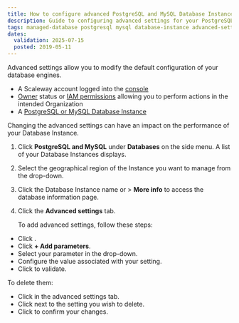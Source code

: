 ```yaml
---
title: How to configure advanced PostgreSQL and MySQL Database Instance settings
description: Guide to configuring advanced settings for your PostgreSQL and MySQL databases.
tags: managed-database postgresql mysql database-instance advanced-settings
dates:
  validation: 2025-07-15
  posted: 2019-05-11
---
```



Advanced settings allow you to modify the default configuration of your database engines.

<Requirements />

- A Scaleway account logged into the [console](https://account.scaleway.com/?service=elements)
- [Owner](/iam/concepts/#owner) status or [IAM permissions](/iam/concepts/#permission) allowing you to perform actions in the intended Organization
- A [PostgreSQL or MySQL Database Instance](/managed-databases-for-postgresql-and-mysql/quickstart/)

<Message type="important">
  Changing the advanced settings can have an impact on the performance of your Database Instance.
</Message>

1. Click **PostgreSQL and MySQL** under **Databases** on the side menu. A list of your Database Instances displays.
2. Select the geographical region of the Instance you want to manage from the drop-down.
3. Click the Database Instance name or <Icon name="more" /> > **More info** to access the database information page.
4. Click the **Advanced settings** tab.

    To add advanced settings, follow these steps:

- Click <Icon name="edit" />.
- Click **+ Add parameters**.
- Select your parameter in the drop-down.
- Configure the value associated with your setting.
- Click <Icon name="validate" /> to validate.

To delete them:
- Click <Icon name="edit" /> in the advanced settings tab.
- Click <Icon name="delete" /> next to the setting you wish to delete.
- Click <Icon name="validate" /> to confirm your changes.


